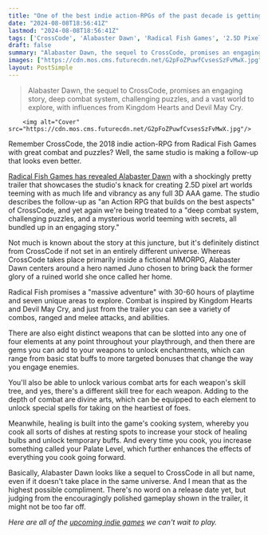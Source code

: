```yaml
---
title: "One of the best indie action-RPGs of the past decade is getting a Kingdom Hearts-inspired follow-up that builds 'on top of the best aspects,' and it sure is pretty"
date: "2024-08-08T18:56:41Z"
lastmod: "2024-08-08T18:56:41Z"
tags: ['CrossCode', 'Alabaster Dawn', 'Radical Fish Games', '2.5D Pixel Art', 'Action RPG', 'Deep Combat System', 'Challenging Puzzles', 'Mysterious World', 'Engaging Story', 'Juno', 'Ruined World', 'Massive Adventure', 'Kingdom Hearts', 'Devil May Cry', 'Combos', 'Ranged and Melee Attacks', 'Abilities', 'Eight Distinct Weapons', 'Four Elements', 'Gems', 'Enchantments', 'Combat Arts', 'Divine Arts', 'Cooking System', 'Healing Bulbs', 'Temporary Buffs', 'Palate Level', 'Upcoming Indie Games']
draft: false
summary: "Alabaster Dawn, the sequel to CrossCode, promises an engaging story, deep combat system, challenging puzzles, and a vast world to explore, with influences from Kingdom Hearts and Devil May Cry."
images: ["https://cdn.mos.cms.futurecdn.net/G2pFoZPuwfCvsesSzFvMwX.jpg"]
layout: PostSimple
---
```

> Alabaster Dawn, the sequel to CrossCode, promises an engaging story, deep combat system, challenging puzzles, and a vast world to explore, with influences from Kingdom Hearts and Devil May Cry.


        <img alt="Cover" src="https://cdn.mos.cms.futurecdn.net/G2pFoZPuwfCvsesSzFvMwX.jpg"/>
        
Remember CrossCode, the 2018 indie action-RPG from Radical Fish Games with great combat and puzzles? Well, the same studio is making a follow-up that looks even better.

[Radical Fish Games has revealed Alabaster Dawn](https://store.steampowered.com/app/3110760/Alabaster_Dawn/) with a shockingly pretty trailer that showcases the studio's knack for creating 2.5D pixel art worlds teeming with as much life and vibrancy as any full 3D AAA game. The studio describes the follow-up as "an Action RPG that builds on the best aspects" of CrossCode, and yet again we're being treated to a "deep combat system, challenging puzzles, and a mysterious world teeming with secrets, all bundled up in an engaging story."

Not much is known about the story at this juncture, but it's definitely distinct from CrossCode if not set in an entirely different universe. Whereas CrossCode takes place primarily inside a fictional MMORPG, Alabaster Dawn centers around a hero named Juno chosen to bring back the former glory of a ruined world she once called her home.

Radical Fish promises a "massive adventure" with 30-60 hours of playtime and seven unique areas to explore. Combat is inspired by Kingdom Hearts and Devil May Cry, and just from the trailer you can see a variety of combos, ranged and melee attacks, and abilities.

There are also eight distinct weapons that can be slotted into any one of four elements at any point throughout your playthrough, and then there are gems you can add to your weapons to unlock enchantments, which can range from basic stat buffs to more targeted bonuses that change the way you engage enemies.

You'll also be able to unlock various combat arts for each weapon's skill tree, and yes, there's a different skill tree for each weapon. Adding to the depth of combat are divine arts, which can be equipped to each element to unlock special spells for taking on the heartiest of foes.

Meanwhile, healing is built into the game's cooking system, whereby you cook all sorts of dishes at resting spots to increase your stock of healing bulbs and unlock temporary buffs. And every time you cook, you increase something called your Palate Level, which further enhances the effects of everything you cook going forward.

Basically, Alabaster Dawn looks like a sequel to CrossCode in all but name, even if it doesn't take place in the same universe. And I mean that as the highest possible compliment. There's no word on a release date yet, but judging from the encouragingly polished gameplay shown in the trailer, it might not be too far off. 

*Here are all of the *[<em>upcoming indie games</em>](https://www.gamesradar.com/upcoming-indie-games/)* we can't wait to play.*
        